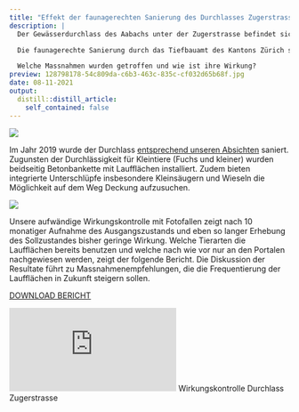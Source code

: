 ```yaml
---
title: "Effekt der faunagerechten Sanierung des Durchlasses Zugerstrasse"
description: |
  Der Gewässerdurchlass des Aabachs unter der Zugerstrasse befindet sich auf Stadtgebiet Wädenswil. Da er auf der gesamten Breite Wasser führt und keine naturnahen Elemente aufweist, überquerten die meisten Wildtiere an dieser Stelle die stark befahrene Strasse.

  Die faunagerechte Sanierung durch das Tiefbauamt des Kantons Zürich setzte sich zum Ziel, dass Kleintiere künftig den Durchlass passieren.

  Welche Massnahmen wurden getroffen und wie ist ihre Wirkung?
preview: 128798178-54c809da-c6b3-463c-835c-cf032d65b68f.jpg
date: 08-11-2021
output:
  distill::distill_article:
    self_contained: false
---
```


![](https://user-images.githubusercontent.com/49158554/128798305-7542f956-d07c-49f1-84cc-472af57f7d0c.jpg)

Im Jahr 2019 wurde der Durchlass [entsprechend unseren Absichten](https://wieselundco.github.io/website/projekt-massnahmen/2021-08-11-gewsserdurchlsse-faunagerecht-gestalten/) saniert. Zugunsten der Durchlässigkeit für Kleintiere (Fuchs und kleiner) wurden beidseitig Betonbankette mit Laufflächen installiert. Zudem bieten integrierte Unterschlüpfe insbesondere Kleinsäugern und Wieseln die Möglichkeit auf dem Weg Deckung aufzusuchen.

![](https://user-images.githubusercontent.com/49158554/128798263-2b631e29-7c78-45df-8660-56c4fd0cd1d5.JPG)

Unsere aufwändige Wirkungskontrolle mit Fotofallen zeigt nach 10 monatiger Aufnahme des Ausgangszustands und eben so langer Erhebung des Sollzustandes bisher geringe Wirkung.
Welche Tierarten die Laufflächen bereits benutzen und welche nach wie vor nur an den Portalen nachgewiesen werden, zeigt der folgende Bericht. Die Diskussion der Resultate führt zu Massnahmenempfehlungen, die die Frequentierung der Laufflächen in Zukunft steigern sollen.


[DOWNLOAD BERICHT](https://github.com/wieselundco/website/files/6967598/WK_WiCoZ_Durchlass-Zugerstr.pdf)


<style>.embed-container { position: relative; padding-bottom:56.25%; height:0; overflow: hidden; max-width: 100%; } .embed-container iframe, .embed-container object, .embed-container embed { position: absolute; top: 0; left: 0; width: 100%; height: 100%;}</style>
<iframe src="https://www.yumpu.com/de/embed/view/ocJewdRnOs6SjEM3" frameborder="0" allowfullscreen="true" allowtransparency="true"></iframe>
Wirkungskontrolle Durchlass Zugerstrasse
<script src='https://players.yumpu.com/modules/embed/yp_r_iframe.js' ></script> 
